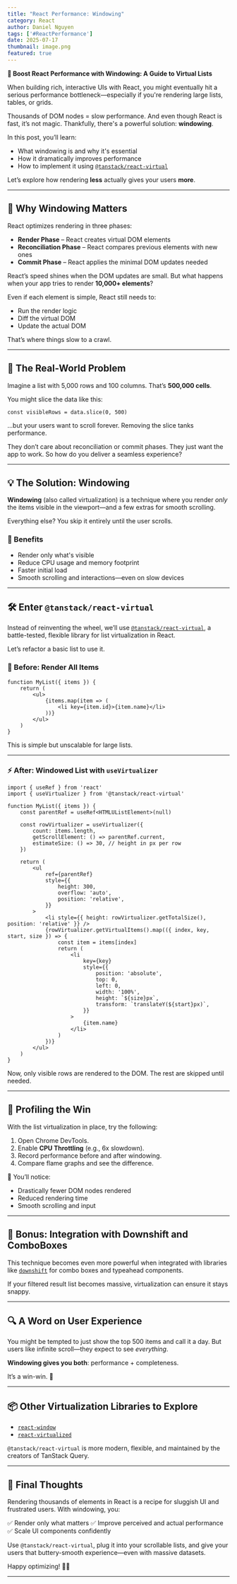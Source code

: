 ```yaml
---
title: "React Performance: Windowing"
category: React
author: Daniel Nguyen
tags: ['#ReactPerformance']
date: 2025-07-17
thumbnail: image.png
featured: true
---
```


**🚀 Boost React Performance with Windowing: A Guide to Virtual Lists**

When building rich, interactive UIs with React, you might eventually hit a serious performance bottleneck—especially if you're rendering large lists, tables, or grids.

Thousands of DOM nodes = slow performance. And even though React is fast, it’s not magic. Thankfully, there's a powerful solution: **windowing**.

In this post, you’ll learn:

* What windowing is and why it's essential
* How it dramatically improves performance
* How to implement it using [`@tanstack/react-virtual`](https://npm.im/@tanstack/react-virtual)

Let’s explore how rendering **less** actually gives your users **more**.

---

## 🧠 Why Windowing Matters

React optimizes rendering in three phases:

* **Render Phase** – React creates virtual DOM elements
* **Reconciliation Phase** – React compares previous elements with new ones
* **Commit Phase** – React applies the minimal DOM updates needed

React’s speed shines when the DOM updates are small. But what happens when your app tries to render **10,000+ elements**?

Even if each element is simple, React still needs to:

* Run the render logic
* Diff the virtual DOM
* Update the actual DOM

That’s where things slow to a crawl.

---

## 🧱 The Real-World Problem

Imagine a list with 5,000 rows and 100 columns. That’s **500,000 cells**.

You might slice the data like this:

```tsx
const visibleRows = data.slice(0, 500)
```

…but your users want to scroll forever. Removing the slice tanks performance.

They don’t care about reconciliation or commit phases. They just want the app to work. So how do you deliver a seamless experience?

---

## 💡 The Solution: Windowing

**Windowing** (also called virtualization) is a technique where you render *only* the items visible in the viewport—and a few extras for smooth scrolling.

Everything else? You skip it entirely until the user scrolls.

### 🎯 Benefits

* Render only what's visible
* Reduce CPU usage and memory footprint
* Faster initial load
* Smooth scrolling and interactions—even on slow devices

---

## 🛠 Enter `@tanstack/react-virtual`

Instead of reinventing the wheel, we’ll use [`@tanstack/react-virtual`](https://npm.im/@tanstack/react-virtual), a battle-tested, flexible library for list virtualization in React.

Let’s refactor a basic list to use it.

### 🐢 Before: Render All Items

```tsx
function MyList({ items }) {
	return (
		<ul>
			{items.map(item => (
				<li key={item.id}>{item.name}</li>
			))}
		</ul>
	)
}
```

This is simple but unscalable for large lists.

---

### ⚡ After: Windowed List with `useVirtualizer`

```tsx
import { useRef } from 'react'
import { useVirtualizer } from '@tanstack/react-virtual'

function MyList({ items }) {
	const parentRef = useRef<HTMLUListElement>(null)

	const rowVirtualizer = useVirtualizer({
		count: items.length,
		getScrollElement: () => parentRef.current,
		estimateSize: () => 30, // height in px per row
	})

	return (
		<ul
			ref={parentRef}
			style={{
				height: 300,
				overflow: 'auto',
				position: 'relative',
			}}
		>
			<li style={{ height: rowVirtualizer.getTotalSize(), position: 'relative' }} />
			{rowVirtualizer.getVirtualItems().map(({ index, key, start, size }) => {
				const item = items[index]
				return (
					<li
						key={key}
						style={{
							position: 'absolute',
							top: 0,
							left: 0,
							width: '100%',
							height: `${size}px`,
							transform: `translateY(${start}px)`,
						}}
					>
						{item.name}
					</li>
				)
			})}
		</ul>
	)
}
```

Now, only visible rows are rendered to the DOM. The rest are skipped until needed.

---

## 🧪 Profiling the Win

With the list virtualization in place, try the following:

1. Open Chrome DevTools.
2. Enable **CPU Throttling** (e.g., 6x slowdown).
3. Record performance before and after windowing.
4. Compare flame graphs and see the difference.

🎉 You’ll notice:

* Drastically fewer DOM nodes rendered
* Reduced rendering time
* Smooth scrolling and input

---

## 🤖 Bonus: Integration with Downshift and ComboBoxes

This technique becomes even more powerful when integrated with libraries like [`downshift`](https://github.com/downshift-js/downshift) for combo boxes and typeahead components.

If your filtered result list becomes massive, virtualization can ensure it stays snappy.

---

## 🔍 A Word on User Experience

You might be tempted to just show the top 500 items and call it a day. But users like infinite scroll—they expect to see *everything*.

**Windowing gives you both**: performance + completeness.

It’s a win-win. 🎯

---

## 📦 Other Virtualization Libraries to Explore

* [`react-window`](https://react-window.now.sh/)
* [`react-virtualized`](https://github.com/bvaughn/react-virtualized)

`@tanstack/react-virtual` is more modern, flexible, and maintained by the creators of TanStack Query.

---

## 🧠 Final Thoughts

Rendering thousands of elements in React is a recipe for sluggish UI and frustrated users. With windowing, you:

✅ Render only what matters
✅ Improve perceived and actual performance
✅ Scale UI components confidently

Use `@tanstack/react-virtual`, plug it into your scrollable lists, and give your users that buttery-smooth experience—even with massive datasets.

Happy optimizing! 🧑‍💻

---
